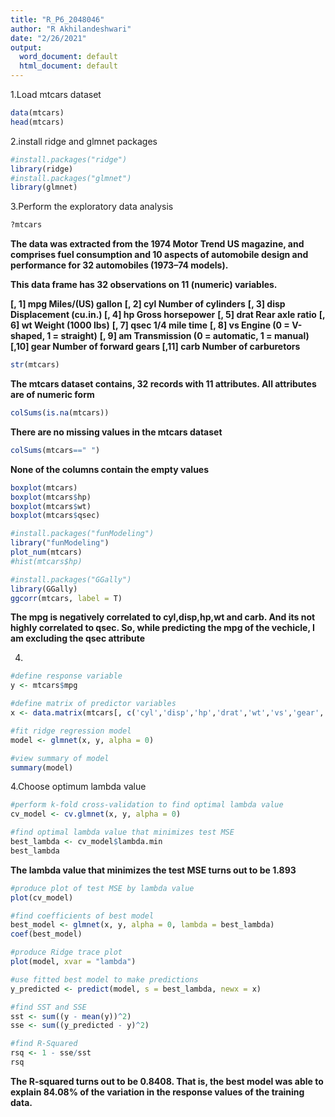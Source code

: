 ---
title: "R_P6_2048046"
author: "R Akhilandeshwari"
date: "2/26/2021"
output:
  word_document: default
  html_document: default
---

1.Load mtcars dataset
```{r}
data(mtcars)
head(mtcars)
```

2.install ridge and glmnet packages
```{r}
#install.packages("ridge")
library(ridge)
#install.packages("glmnet")
library(glmnet)
```

3.Perform the exploratory data analysis
```{r}
?mtcars
```
**The data was extracted from the 1974 Motor Trend US magazine, and comprises fuel consumption and 10 aspects of automobile design and performance for 32 automobiles (1973–74 models).**

**This data frame has 32 observations on 11 (numeric) variables.**

**[, 1]	mpg	Miles/(US) gallon**
**[, 2]	cyl	Number of cylinders**
**[, 3]	disp	Displacement (cu.in.) **
**[, 4]	hp	Gross horsepower**
**[, 5]	drat	Rear axle ratio**
**[, 6]	wt	Weight (1000 lbs)**
**[, 7]	qsec	1/4 mile time**
**[, 8]	vs	Engine (0 = V-shaped, 1 = straight)**
**[, 9]	am	Transmission (0 = automatic, 1 = manual)**
**[,10]	gear	Number of forward gears **
**[,11]	carb	Number of carburetors **

```{r}
str(mtcars)
```
**The mtcars dataset contains, 32 records with 11 attributes. All attributes are of numeric form **

```{r}
colSums(is.na(mtcars))
```
**There are no missing values in the mtcars dataset**

```{r}
colSums(mtcars==" ")
```
**None of the columns contain the empty values**



```{r}
boxplot(mtcars)
boxplot(mtcars$hp)
boxplot(mtcars$wt)
boxplot(mtcars$qsec)
```

```{r}
#install.packages("funModeling")
library("funModeling")
plot_num(mtcars)
#hist(mtcars$hp)
```

```{r}
#install.packages("GGally")
library(GGally)
ggcorr(mtcars, label = T)
```
**The mpg is negatively correlated to cyl,disp,hp,wt and carb. And its not highly  correlated to qsec. So, while predicting the mpg of the vechicle, I am excluding the qsec attribute**


4. 

```{r}
#define response variable
y <- mtcars$mpg

#define matrix of predictor variables
x <- data.matrix(mtcars[, c('cyl','disp','hp','drat','wt','vs','gear','carb')])
```


```{r}
#fit ridge regression model
model <- glmnet(x, y, alpha = 0)

#view summary of model
summary(model)
```

4.Choose optimum lambda value

```{r}
#perform k-fold cross-validation to find optimal lambda value
cv_model <- cv.glmnet(x, y, alpha = 0)

#find optimal lambda value that minimizes test MSE
best_lambda <- cv_model$lambda.min
best_lambda
```
**The lambda value that minimizes the test MSE turns out to be 1.893**

```{r}
#produce plot of test MSE by lambda value
plot(cv_model) 
```

```{r}
#find coefficients of best model
best_model <- glmnet(x, y, alpha = 0, lambda = best_lambda)
coef(best_model)
```
```{r}
#produce Ridge trace plot
plot(model, xvar = "lambda")
```
```{r}
#use fitted best model to make predictions
y_predicted <- predict(model, s = best_lambda, newx = x)

#find SST and SSE
sst <- sum((y - mean(y))^2)
sse <- sum((y_predicted - y)^2)

#find R-Squared
rsq <- 1 - sse/sst
rsq
```
**The R-squared turns out to be 0.8408. That is, the best model was able to explain 84.08% of the variation in the response values of the training data.**


